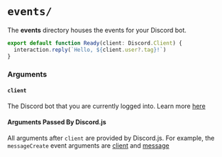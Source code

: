 # `events/`

The **events** directory houses the events for your Discord bot.

```typescript events/ready.ts
export default function Ready(client: Discord.Client) {
  interaction.reply(`Hello, ${client.user?.tag}!`)
}
```

### Arguments

#### `client`

The Discord bot that you are currently logged into. Learn more [here](https://discord.js.org/docs/discord.js/main/class/Client)

#### Arguments Passed By Discord.js

All arguments after `client` are provided by Discord.js. For example, the `messageCreate` event arguments are [client](https://discord.js.org/docs/discord.js/main/class/Client) and [message](https://discord.js.org/docs/discord.js/main/class/Client/docs/discord.js/main/class/Message)
